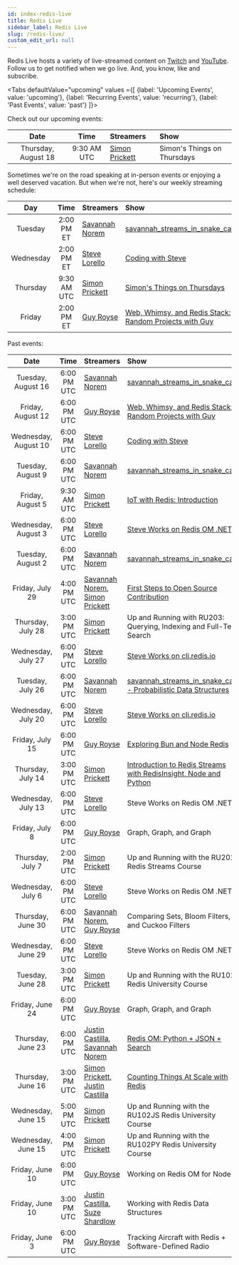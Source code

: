 ```yaml
---
id: index-redis-live
title: Redis Live
sidebar_label: Redis Live
slug: /redis-live/
custom_edit_url: null
---
```


Redis Live hosts a variety of live-streamed content on [Twitch][twitch] and [YouTube][yt]. Follow us to get notified when we go live. And, you know, like and subscribe.

<Tabs
   defaultValue="upcoming"
   values ={[
    {label: 'Upcoming Events', value:  'upcoming'},
    {label: 'Recurring Events', value: 'recurring'},
    {label: 'Past Events', value: 'past'}
   ]}>

  <TabItem value="upcoming">

Check out our upcoming events:

|        Date          |    Time     | Streamers                                             | Show                                                               |
| :------------------: | :---------: | :---------------------------------------------------- | :----------------------------------------------------------------- |
| Thursday, August 18  | 9:30 AM UTC | [Simon Prickett][simon]                               | Simon's Things on Thursdays                                        |

  </TabItem>
  <TabItem value="recurring">

Sometimes we're on the road speaking at in-person events or enjoying a well deserved vacation. But when we're not, here's our weekly streaming schedule:

|    Day    |    Time     | Streamers                | Show                                                             |
| :-------: | :---------: | :----------------------- | :--------------------------------------------------------------- |
|  Tuesday  | 2:00 PM ET  | [Savannah Norem][norem]  | [savannah_streams_in_snake_case][twitch]                         |
| Wednesday | 2:00 PM ET  | [Steve Lorello][steve]   | [Coding with Steve][twitch]                                      |
| Thursday  | 9:30 AM UTC | [Simon Prickett][simon]  | [Simon's Things on Thursdays][twitch]                            |
|  Friday   | 2:00 PM ET  | [Guy Royse][guy]         | [Web, Whimsy, and Redis Stack: Random Projects with Guy][twitch] |

  </TabItem>
  <TabItem value="past">

Past events:

|        Date          |    Time     | Streamers                                             | Show                                                                     |
| :------------------: | :---------: | :---------------------------------------------------- | :----------------------------------------------------------------------- |
|  Tuesday, August 16  | 6:00 PM UTC | [Savannah Norem][norem]                               | [savannah_streams_in_snake_case][15]                                     |
|  Friday, August 12   | 6:00 PM UTC | [Guy Royse][guy]                                      | [Web, Whimsy, and Redis Stack: Random Projects with Guy][14]             |
| Wednesday, August 10 | 6:00 PM UTC | [Steve Lorello][steve]                                | [Coding with Steve][13]                                                  |
|  Tuesday, August 9   | 6:00 PM UTC | [Savannah Norem][norem]                               | [savannah_streams_in_snake_case][12]                                     |
|  Friday, August 5    | 9:30 AM UTC | [Simon Prickett][simon]                               | [IoT with Redis: Introduction][11]                                       |
| Wednesday, August 3  | 6:00 PM UTC | [Steve Lorello][steve]                                | [Steve Works on Redis OM .NET][10]                                       |
|  Tuesday, August 2   | 6:00 PM UTC | [Savannah Norem][norem]                               | [savannah_streams_in_snake_case][9]                                      |
|   Friday, July 29    | 4:00 PM UTC | [Savannah Norem][norem], [Simon Prickett][simon]      | [First Steps to Open Source Contribution][8]                             |
|  Thursday, July 28   | 3:00 PM UTC | [Simon Prickett][simon]                               | Up and Running with RU203: Querying, Indexing and Full-Text Search       |
|  Wednesday, July 27  | 6:00 PM UTC | [Steve Lorello][steve]                                | [Steve Works on cli.redis.io][7]                                         |
|   Tuesday, July 26   | 6:00 PM UTC | [Savannah Norem][norem]                               | [savannah_streams_in_snake_case - Probabilistic Data Structures][6]      |
|  Wednesday, July 20  | 6:00 PM UTC | [Steve Lorello][steve]                                | [Steve Works on cli.redis.io][4]                                         |
|   Friday, July 15    | 6:00 PM UTC | [Guy Royse][guy]                                      | [Exploring Bun and Node Redis][3]                                        |
|  Thursday, July 14   | 3:00 PM UTC | [Simon Prickett][simon]                               | [Introduction to Redis Streams with RedisInsight, Node and Python][5]    |
|  Wednesday, July 13  | 6:00 PM UTC | [Steve Lorello][steve]                                | Steve Works on Redis OM .NET                                             |
|    Friday, July 8    | 6:00 PM UTC | [Guy Royse][guy]                                      | Graph, Graph, and Graph                                                  |
|   Thursday, July 7   | 2:00 PM UTC | [Simon Prickett][simon]                               | Up and Running with the RU202 Redis Streams Course                       |
|  Wednesday, July 6   | 6:00 PM UTC | [Steve Lorello][steve]                                | Steve Works on Redis OM .NET                                             |
|  Thursday, June 30   | 6:00 PM UTC | [Savannah Norem][norem], [Guy Royse][guy]             | Comparing Sets, Bloom Filters, and Cuckoo Filters                        |
|  Wednesday, June 29  | 6:00 PM UTC | [Steve Lorello][steve]                                | Steve Works on Redis OM .NET!                                            |
|   Tuesday, June 28   | 3:00 PM UTC | [Simon Prickett][simon]                               | Up and Running with the RU102J Redis University Course                   |
|   Friday, June 24    | 6:00 PM UTC | [Guy Royse][guy]                                      | Graph, Graph, and Graph                                                  |
|  Thursday, June 23   | 6:00 PM UTC | [Justin Castilla][justin], [Savannah Norem][norem]    | [Redis OM: Python + JSON + Search][2]                                    |
|  Thursday, June 16   | 3:00 PM UTC | [Simon Prickett][simon], [Justin Castilla][justin]    | [Counting Things At Scale with Redis][1]                                 |
|  Wednesday, June 15  | 5:00 PM UTC | [Simon Prickett][simon]                               | Up and Running with the RU102JS Redis University Course                  |
|  Wednesday, June 15  | 4:00 PM UTC | [Simon Prickett][simon]                               | Up and Running with the RU102PY Redis University Course                  |
|   Friday, June 10    | 6:00 PM UTC | [Guy Royse][guy]                                      | Working on Redis OM for Node.js                                          |
|   Friday, June 10    | 3:00 PM UTC | [Justin Castilla][justin], [Suze Shardlow][suze]      | Working with Redis Data Structures                                       |
|    Friday, June 3    | 6:00 PM UTC | [Guy Royse][guy]                                      | Tracking Aircraft with Redis + Software-Defined Radio                    |

  </TabItem>
</Tabs>

<!-- Links to streamers -->
[bsb]: https://twitter.com/bsbodden
[guy]: https://twitter.com/guyroyse
[justin]: https://twitter.com/JustCastilla
[norem]: https://twitter.com/sav_norem
[simon]: https://simonprickett.dev
[steve]: https://twitter.com/slorello
[suze]: https://twitter.com/SuzeShardlow

<!-- Links to platforms -->
[twitch]: https://twitch.tv/redisinc
[yt]: https://www.youtube.com/redisinc

<!-- Links to specific videos -->
[15]: https://www.youtube.com/watch?v=cFnBfsbyhvU
[14]: https://www.youtube.com/watch?v=FfD2nmCrocI
[13]: https://www.youtube.com/watch?v=eSnmtf3zcNc
[12]: https://www.youtube.com/watch?v=w1S-ZuCJc2Y
[11]: https://www.youtube.com/watch?v=1F2nmm2jBjA
[10]: https://www.youtube.com/watch?v=_HyV2OkMUCw
[9]: https://www.youtube.com/watch?v=y5VXze8xtEA
[8]: https://www.youtube.com/watch?v=SnKeNYJ_qsQ
[7]: https://www.youtube.com/watch?v=68FDI5GlMIU
[6]: https://www.youtube.com/watch?v=_TGJSXZvLT8
[5]: https://www.youtube.com/watch?v=q2UOkQmIo9Q
[4]: https://www.youtube.com/watch?v=LV2Ax0Y8Kxk
[3]: https://www.youtube.com/watch?v=aWJ9mfmHqfw
[2]: https://www.youtube.com/watch?v=ZP2j7bmWfmU
[1]: https://www.youtube.com/watch?v=FAJXq5Qqc0Y
